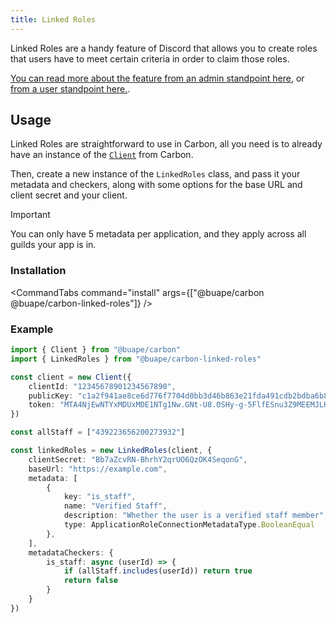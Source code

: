 ```yaml
---
title: Linked Roles
---
```


Linked Roles are a handy feature of Discord that allows you to create roles that users have to meet certain criteria in order to claim those roles.

[You can read more about the feature from an admin standpoint here](https://support.discord.com/hc/en-us/articles/10388356626711-Connections-Linked-Roles-Admins), or [from a user standpoint here.](https://support.discord.com/hc/en-us/articles/8063233404823-Connections-Linked-Roles-Community-Members).

## Usage

Linked Roles are straightforward to use in Carbon, all you need is to already have an instance of the [`Client`](/carbon/api/classes/Client) from Carbon.

Then, create a new instance of the `LinkedRoles` class, and pass it your metadata and checkers, along with some options for the base URL and client secret and your client.

> [!IMPORTANT]
> You can only have 5 metadata per application, and they apply across all guilds your app is in. 

### Installation

<CommandTabs command="install" args={["@buape/carbon @buape/carbon-linked-roles"]} />

### Example

```ts title="src/index.ts"
import { Client } from "@buape/carbon"
import { LinkedRoles } from "@buape/carbon-linked-roles"

const client = new Client({
	clientId: "12345678901234567890",
	publicKey: "c1a2f941ae8ce6d776f7704d0bb3d46b863e21fda491cdb2bdba6b8bc5fe7269",
	token: "MTA4NjEwNTYxMDUxMDE1NTg1Nw.GNt-U8.OSHy-g-5FlfESnu3Z9MEEMJLHiRthXajiXNwiE"
})

const allStaff = ["439223656200273932"]

const linkedRoles = new LinkedRoles(client, {
	clientSecret: "Bb7aZcvRN-BhrhY2qrUO6QzOK4SeqonG",
	baseUrl: "https://example.com",
	metadata: [
		{
			key: "is_staff",
			name: "Verified Staff",
			description: "Whether the user is a verified staff member",
			type: ApplicationRoleConnectionMetadataType.BooleanEqual
		},
	],
	metadataCheckers: {
		is_staff: async (userId) => {
			if (allStaff.includes(userId)) return true
			return false
		}
	}
})
```

